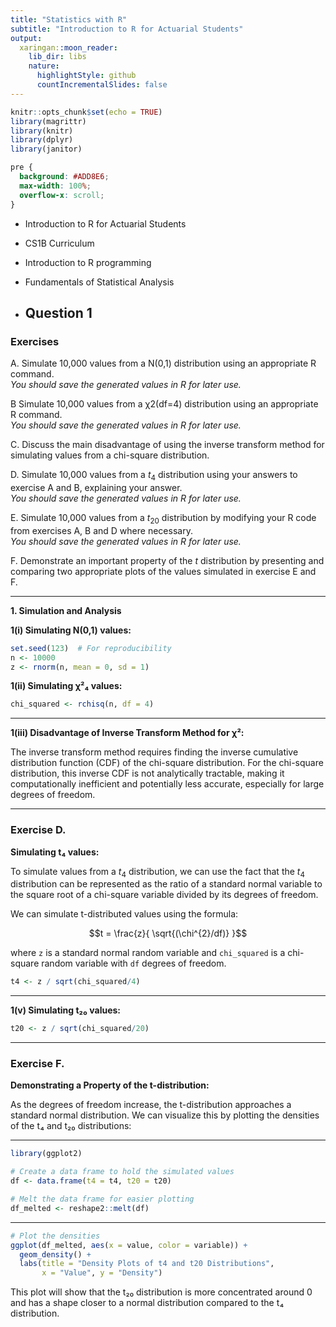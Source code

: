 ```yaml
---
title: "Statistics with R"
subtitle: "Introduction to R for Actuarial Students"
output:
  xaringan::moon_reader:
    lib_dir: libs
    nature:
      highlightStyle: github
      countIncrementalSlides: false
---
```


```r
knitr::opts_chunk$set(echo = TRUE)
library(magrittr)
library(knitr)
library(dplyr)
library(janitor)


```

```css
pre {
  background: #ADD8E6;
  max-width: 100%;
  overflow-x: scroll;
}
```

* Introduction to R for Actuarial Students

* CS1B Curriculum

* Introduction to R programming
* Fundamentals of Statistical Analysis

* Question 1
---

###  Exercises

A. Simulate 10,000 values from a N(0,1) distribution using an appropriate R 
command. 
<br>
<i>You should save the generated values in R for later use.</i> 

B Simulate 10,000 values from a χ2(df=4) distribution using an appropriate R 
command. <br>
<i>You should save the generated values in R for later use.</i> 

C. Discuss the main disadvantage of using the inverse transform method for 
simulating values from a chi-square distribution. 

D. Simulate 10,000 values from a $t_{4}$ distribution using your answers to exercise A 
and B, explaining your answer. <br>
<i>You should save the generated values in R for later use.</i>   

E. Simulate 10,000 values from a $t_{20}$ distribution by modifying your R code from 
exercises A, B and D where necessary. 
<br>
<i>You should save the generated values in R for later use.</i>  

F. Demonstrate an important property of the $t$ distribution by presenting and 
comparing two appropriate plots of the values simulated in exercise E and F. 

---

**1. Simulation and Analysis**

**1(i) Simulating N(0,1) values:**

```r
set.seed(123)  # For reproducibility
n <- 10000
z <- rnorm(n, mean = 0, sd = 1)
```

**1(ii) Simulating χ²₄ values:**

```r
chi_squared <- rchisq(n, df = 4)
```


---

**1(iii) Disadvantage of Inverse Transform Method for χ²:**

The inverse transform method requires finding the inverse cumulative distribution function (CDF) of the chi-square distribution. For the chi-square distribution, this inverse CDF is not analytically tractable, making it computationally inefficient and potentially less accurate, especially for large degrees of freedom.

---

### Exercise D.

**Simulating t₄ values:**


To simulate values from a $t_{4}$ distribution, we can use the fact that the $t_{4}$ distribution can be represented as the ratio of a standard normal variable to the square root of a chi-square variable divided by its degrees of freedom.

We can simulate t-distributed values using the formula:

$$t = \frac{z}{ \sqrt{(\chi^{2}/df)} }$$

where `z` is a standard normal random variable and `chi_squared` is a chi-square random variable with `df` degrees of freedom.

```r
t4 <- z / sqrt(chi_squared/4)
```

---

**1(v) Simulating t₂₀ values:**

```r
t20 <- z / sqrt(chi_squared/20)
```


---

### Exercise F.

**Demonstrating a Property of the t-distribution:**

As the degrees of freedom increase, the t-distribution approaches a standard normal distribution. We can visualize this by plotting the densities of the t₄ and t₂₀ distributions:


---

```r
library(ggplot2)

# Create a data frame to hold the simulated values
df <- data.frame(t4 = t4, t20 = t20)

# Melt the data frame for easier plotting
df_melted <- reshape2::melt(df)
```

---

```r
# Plot the densities
ggplot(df_melted, aes(x = value, color = variable)) +
  geom_density() +
  labs(title = "Density Plots of t4 and t20 Distributions",
       x = "Value", y = "Density")
```

This plot will show that the t₂₀ distribution is more concentrated around 0 and has a shape closer to a normal distribution compared to the t₄ distribution.
